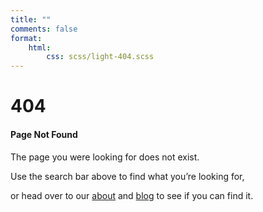 ```yaml
---
title: ""
comments: false
format:
    html:
        css: scss/light-404.scss
---
```


# 404

#### Page Not Found

The page you were looking for does not exist.

Use the search bar above to find what you're looking for, 

or head over to our [about](about.qmd) and [blog](blog/index.qmd) to see if you can find it.